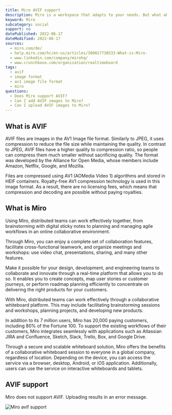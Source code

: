 ```yaml
---
title: Miro AVIF support
description: Miro is a workspace that adapts to your needs. But what about AVIF?
keyword: Miro
subcategory: social
support: no
datePublished: 2022-06-17
dateModified: 2022-06-17
sources:
  - miro.com/de/
  - help.miro.com/hc/en-us/articles/360017730533-What-is-Miro-
  - www.linkedin.com/company/mirohq/
  - www.crunchbase.com/organization/realtimeboard
tags:
  - avif
  - image format
  - av1 image file format
  - miro
questions:
  - Does Miro support AVIF?
  - Can I add AVIF images to Miro?
  - Can I upload AVIF images to Miro?
---
```


## What is AVIF

AVIF files are images in the AV1 Image file format. Similarly to JPEG, it uses compression to reduce the file size while maintaining the quality. In contrast to JPEG, AVIF files have a higher quality to compression ratio, so people can compress them much smaller without sacrificing quality. The format was developed by the Alliance for Open Media, whose members include Amazon, Netflix, Google, and Mozilla.

Files are compressed using AV1 (AOMedia Video 1) algorithms and stored in HEIF containers. Royalty-free AV1 compression technology is used in this image format. As a result, there are no licensing fees, which means that compression and decoding are possible without paying royalties.

## What is Miro

Using Miro, distributed teams can work effectively together, from brainstorming with digital sticky notes to planning and managing agile workflows in an online collaborative environment.

Through Miro, you can enjoy a complete set of collaboration features, facilitate cross-functional teamwork, and organize meetings and workshops: use video chat, presentations, sharing, and many other features.

Make it possible for your design, development, and engineering teams to collaborate and innovate through a real-time platform that allows you to do so. It enables you to create concepts, map user stories or customer journeys, or perform roadmap planning efficiently to concentrate on delivering the right products for your customers.

With Miro, distributed teams can work effectively through a collaborative whiteboard platform. This may include facilitating brainstorming sessions and workshops, planning projects, and developing new products.

In addition to its 7 million users, Miro has 20,000 paying customers, including 80% of the Fortune 100. To support the existing workflows of their customers, Miro integrates seamlessly with applications such as Atlassian JIRA and Confluence, Sketch, Slack, Trello, Box, and Google Drive.

Through a secure and scalable whiteboard solution, Miro offers the benefits of a collaborative whiteboard session to everyone in a global company, regardless of location. Depending on the device, you can access the service via a browser, desktop, Android, or iOS application. Additionally, users can use the service on interactive whiteboards and tablets.

## AVIF support

Miro does not support AVIF. Uploading results in an error message.

<Image src="miro" alt="Miro avif support" />
